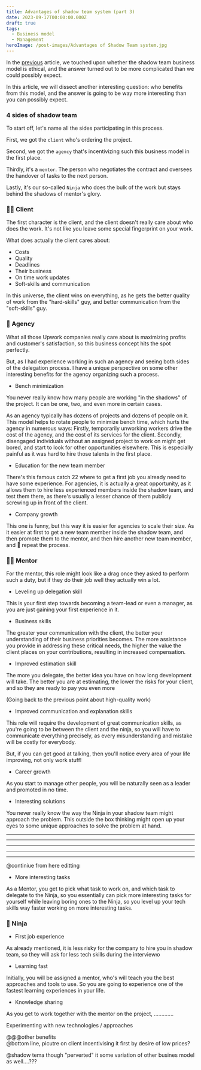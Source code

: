 ```yaml
---
title: Advantages of shadow team system (part 3)
date: 2023-09-17T00:00:00.000Z
draft: true
tags:
  - Business model
  - Management
heroImage: /post-images/Advantages of Shadow Team system.jpg
---
```


In the [previous](https://alex-code.com/post/2023-08-23-is-shadow-team-ethical-part-2) article, we touched upon whether the shadow team business model is ethical, and the answer turned out to be more complicated than we could possibly expect.

In this article, we will dissect another interesting question: who benefits from this model, and the answer is going to be way more interesting than you can possibly expect.

### 4 sides of shadow team

To start off, let's name all the sides participating in this process.

First, we got the `client` who's ordering the project.

Second, we got the `agency` that's incentivizing such this business model in the first place.

Thirdly, it's a `mentor`. The person who negotiates the contract and oversees the handover of tasks to the next person.

Lastly, it's our so-called `Ninja` who does the bulk of the work but stays behind the shadows of mentor's glory.

### 👨‍💼 Client

The first character is the client, and the client doesn't really care about who does the work. It's not like you leave some special fingerprint on your work.

What does actually the client cares about:

* Costs
* Quality
* Deadlines
* Their business
* On time work updates
* Soft-skills and communication

In this universe, the client wins on everything, as he gets the better quality of work from the "hard-skills" guy, and better communication from the "soft-skills" guy.

### 🏢 Agency

What all those Upwork companies really care about is maximizing profits and customer's satisfaction, so this business concept hits the spot perfectly.

But, as I had experience working in such an agency and seeing both sides of the delegation process. I have a unique perspective on some other interesting benefits for the agency organizing such a process.

* Bench minimization

You never really know how many people are working "in the shadows" of the project. It can be one, two, and even more in certain cases.

As an agency typically has dozens of projects and dozens of people on it. This model helps to rotate people to minimize bench time, which hurts the agency in numerous ways: Firstly, temporarily unworking workers drive the cost of the agency, and the cost of its services for the client. Secondly, disengaged individuals without an assigned project to work on might get bored, and start to look for other opportunities elsewhere. This is especially painful as it was hard to hire those talents in the first place.

* Education for the new team member

There's this famous catch 22 where to get a first job you already need to have some experience. For agencies, it is actually a great opportunity, as it allows them to hire less experienced members inside the shadow team, and test them there, as there's usually a lesser chance of them publicly screwing up in front of the client.

* Company growth

This one is funny, but this way it is easier for agencies to scale their size. As it easier at first to get a new team member inside the shadow team, and then promote them to the mentor, and then hire another new team member, and 🔁 repeat the process.

### 👨‍🎓 Mentor

For the mentor, this role might look like a drag once they asked to perform such a duty, but if they do their job well they actually win a lot.

* Leveling up delegation skill

This is your first step towards becoming a team-lead or even a manager, as you are just gaining your first experience in it.

* Business skills

The greater your communication with the client, the better your understanding of their business priorities becomes. The more assistance you provide in addressing these critical needs, the higher the value the client places on your contributions, resulting in increased compensation.

* Improved estimation skill

The more you delegate, the better idea you have on how long development will take. The better you are at estimating, the lower the risks for your client, and so they are ready to pay you even more

(Going back to the previous point about high-quality work)

* Improved communication and explanation skills

This role will require the development of great communication skills, as you're going to be between the client and the ninja, so you will have to communicate everything precisely, as every misunderstanding and mistake will be costly for everybody.

But, if you can get good at talking, then you'll notice every area of your life improving, not only work stuff!

* Career growth

As you start to manage other people, you will be naturally seen as a leader and promoted in no time.

* Interesting solutions

You never really know the way the Ninja in your shadow team might approach the problem. This outside the box thinking might open up your eyes to some unique approaches to solve the problem at hand.

***

***

***

***

***

@continiue from here editting

* More interesting tasks

As a Mentor, you get to pick what task to work on, and which task to delegate to the Ninja, so you essentially can pick more interesting tasks for yourself while leaving boring ones to the Ninja, so you level up your tech skills way faster working on more interesting tasks.

### 🥷 Ninja

* First job experience

As already mentioned, it is less risky for the company to hire you in shadow team, so they will ask for less tech skills during the interviewю

* Learning fast

Initially, you will be assigned a mentor, who's will teach you the best approaches and tools to use. So you are going to experience one of the fastest learning experiences in your life.

* Knowledge sharing

As you get to work together with the mentor on the project,       .............

Experimenting with new technologies / approaches

@@@other benefits\
@bottom line, picutre on client incentivising it first by desire of low prices?

@shadow tema though "perverted" it some variation of other busines model as well....???
